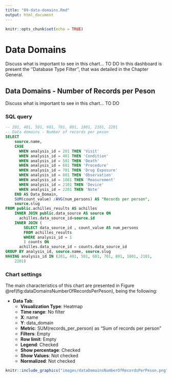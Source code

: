 ```yaml
---
title: "09-data-domains.Rmd"
output: html_document
---
```


```r
knitr::opts_chunk$set(echo = TRUE)
```

# Data Domains

Discuss what is important to see in this chart... TO DO
In this dashboard is present the ''Database Type Filter'', that was detailed in the Chapter General.

## Data Domains - Number of Records per Peson

Discuss what is important to see in this chart... TO DO

### SQL query

```sql
-- 201, 401, 501, 601, 701, 801, 1801, 2101, 2201   
-- Data domains - Number of records per peson
SELECT 
    source.name,
    CASE 
      WHEN analysis_id = 201 THEN 'Visit'
      WHEN analysis_id = 401 THEN 'Condition'
      WHEN analysis_id = 501 THEN 'Death'
      WHEN analysis_id = 601 THEN 'Procedure'
      WHEN analysis_id = 701 THEN 'Drug Exposure'
      WHEN analysis_id = 801 THEN 'Observation'
      WHEN analysis_id = 1801 THEN 'Measurement'
      WHEN analysis_id = 2101 THEN 'Device'
      WHEN analysis_id = 2201 THEN 'Note'
    END AS Data_Domain,
    SUM(count_value) /AVG(num_persons) AS "Records per person",
    source.slug
FROM public.achilles_results AS achilles 
    INNER JOIN public.data_source AS source ON 
      achilles.data_source_id=source.id
    INNER JOIN (
        SELECT data_source_id , count_value AS num_persons 
        FROM achilles_results 
        WHERE analysis_id = 1
        ) counts ON 
      achilles.data_source_id = counts.data_source_id 
GROUP BY analysis_id, source.name, source.slug
HAVING analysis_id IN (201, 401, 501, 601, 701, 801, 1801, 2101, 
    2201)
```

### Chart settings

The main characteristics of this chart are presented in Figure \@ref(fig:dataDomainsNumberOfRecordsPerPeson), being the following:

- **Data Tab**:
    - **Visualization Type**: Heatmap
    - **Time range**: No filter
    - **X**: name
    - **Y**: data_domain
    - **Metric**: SUM(records_per_person) as "Sum of records per person"
    - **Filters**: Empty
    - **Row limit**: Empty
    - **Legend**: Checked
    - **Show percentage**: Checked
    - **Show Values**: Not checked
    - **Normalized**: Not checked

```r
knitr::include_graphics("images/dataDomainsNumberOfRecordsPerPeson.png")
```
